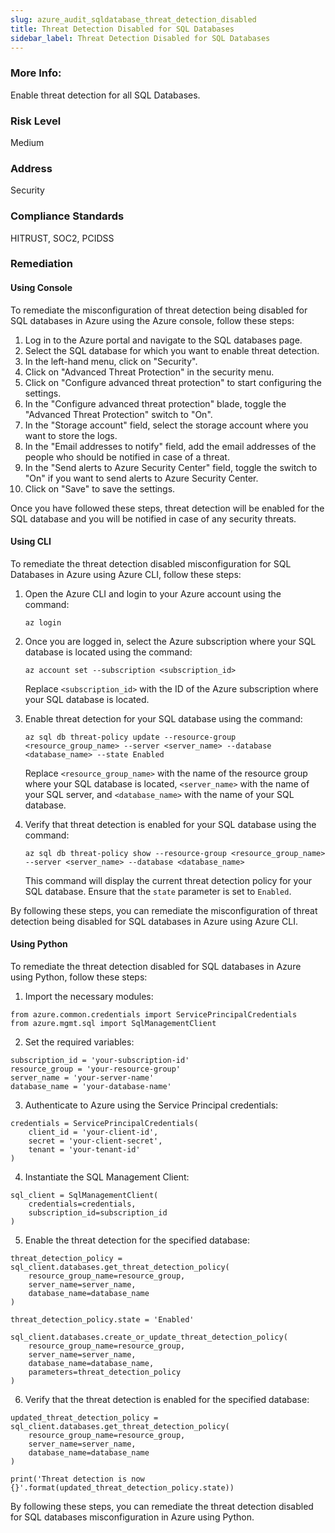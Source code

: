 ```yaml
---
slug: azure_audit_sqldatabase_threat_detection_disabled
title: Threat Detection Disabled for SQL Databases
sidebar_label: Threat Detection Disabled for SQL Databases
---
```


### More Info:

Enable threat detection for all SQL Databases.

### Risk Level

Medium

### Address

Security

### Compliance Standards

HITRUST, SOC2, PCIDSS
### Remediation

#### Using Console

To remediate the misconfiguration of threat detection being disabled for SQL databases in Azure using the Azure console, follow these steps:

1. Log in to the Azure portal and navigate to the SQL databases page.
2. Select the SQL database for which you want to enable threat detection.
3. In the left-hand menu, click on "Security".
4. Click on "Advanced Threat Protection" in the security menu.
5. Click on "Configure advanced threat protection" to start configuring the settings.
6. In the "Configure advanced threat protection" blade, toggle the "Advanced Threat Protection" switch to "On".
7. In the "Storage account" field, select the storage account where you want to store the logs.
8. In the "Email addresses to notify" field, add the email addresses of the people who should be notified in case of a threat.
9. In the "Send alerts to Azure Security Center" field, toggle the switch to "On" if you want to send alerts to Azure Security Center.
10. Click on "Save" to save the settings.

Once you have followed these steps, threat detection will be enabled for the SQL database and you will be notified in case of any security threats.

#### Using CLI

To remediate the threat detection disabled misconfiguration for SQL Databases in Azure using Azure CLI, follow these steps:

1. Open the Azure CLI and login to your Azure account using the command: 

   ```
   az login
   ```

2. Once you are logged in, select the Azure subscription where your SQL database is located using the command:

   ```
   az account set --subscription <subscription_id>
   ```

   Replace `<subscription_id>` with the ID of the Azure subscription where your SQL database is located.

3. Enable threat detection for your SQL database using the command:

   ```
   az sql db threat-policy update --resource-group <resource_group_name> --server <server_name> --database <database_name> --state Enabled
   ```

   Replace `<resource_group_name>` with the name of the resource group where your SQL database is located, `<server_name>` with the name of your SQL server, and `<database_name>` with the name of your SQL database.

4. Verify that threat detection is enabled for your SQL database using the command:

   ```
   az sql db threat-policy show --resource-group <resource_group_name> --server <server_name> --database <database_name>
   ```

   This command will display the current threat detection policy for your SQL database. Ensure that the `state` parameter is set to `Enabled`.

By following these steps, you can remediate the misconfiguration of threat detection being disabled for SQL databases in Azure using Azure CLI.

#### Using Python

To remediate the threat detection disabled for SQL databases in Azure using Python, follow these steps:

1. Import the necessary modules:
```
from azure.common.credentials import ServicePrincipalCredentials
from azure.mgmt.sql import SqlManagementClient
```

2. Set the required variables:
```
subscription_id = 'your-subscription-id'
resource_group = 'your-resource-group'
server_name = 'your-server-name'
database_name = 'your-database-name'
```

3. Authenticate to Azure using the Service Principal credentials:
```
credentials = ServicePrincipalCredentials(
    client_id = 'your-client-id',
    secret = 'your-client-secret',
    tenant = 'your-tenant-id'
)
```

4. Instantiate the SQL Management Client:
```
sql_client = SqlManagementClient(
    credentials=credentials,
    subscription_id=subscription_id
)
```

5. Enable the threat detection for the specified database:
```
threat_detection_policy = sql_client.databases.get_threat_detection_policy(
    resource_group_name=resource_group,
    server_name=server_name,
    database_name=database_name
)

threat_detection_policy.state = 'Enabled'

sql_client.databases.create_or_update_threat_detection_policy(
    resource_group_name=resource_group,
    server_name=server_name,
    database_name=database_name,
    parameters=threat_detection_policy
)
```

6. Verify that the threat detection is enabled for the specified database:
```
updated_threat_detection_policy = sql_client.databases.get_threat_detection_policy(
    resource_group_name=resource_group,
    server_name=server_name,
    database_name=database_name
)

print('Threat detection is now {}'.format(updated_threat_detection_policy.state))
```

By following these steps, you can remediate the threat detection disabled for SQL databases misconfiguration in Azure using Python.



